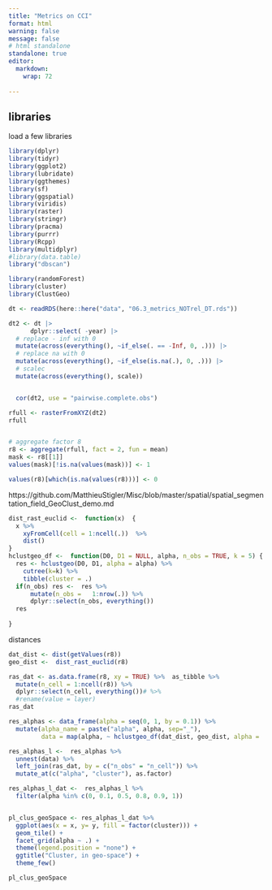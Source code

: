 ```yaml
---
title: "Metrics on CCI"
format: html
warning: false
message: false
# html standalone
standalone: true
editor: 
  markdown: 
    wrap: 72
    
---
```


## libraries

load a few libraries

```r
library(dplyr)
library(tidyr)
library(ggplot2)
library(lubridate)
library(ggthemes)
library(sf)
library(ggspatial)
library(viridis)
library(raster)
library(stringr)
library(pracma)
library(purrr)
library(Rcpp)
library(multidplyr)
#library(data.table)
library("dbscan")

library(randomForest)
library(cluster)
library(ClustGeo)
```

```r


dt <- readRDS(here::here("data", "06.3_metrics_NOTrel_DT.rds"))

```

```r

dt2 <- dt |> 
	  dplyr::select( -year) |>
  # replace - inf with 0
  mutate(across(everything(), ~if_else(. == -Inf, 0, .))) |>
  # replace na with 0
  mutate(across(everything(), ~if_else(is.na(.), 0, .))) |> 
  # scalec
  mutate(across(everything(), scale)) 


  cor(dt2, use = "pairwise.complete.obs")

```

```r
rfull <- rasterFromXYZ(dt2)
rfull


# aggregate factor 8
r8 <- aggregate(rfull, fact = 2, fun = mean)
mask <- r8[[1]]
values(mask)[!is.na(values(mask))] <- 1

values(r8)[which(is.na(values(r8)))] <- 0
```



https://github.com/MatthieuStigler/Misc/blob/master/spatial/spatial_segmentation_field_GeoClust_demo.md

```r
dist_rast_euclid <-  function(x)  {
  x %>% 
    xyFromCell(cell = 1:ncell(.))  %>% 
    dist() 
}
hclustgeo_df <-  function(D0, D1 = NULL, alpha, n_obs = TRUE, k = 5) {
  res <- hclustgeo(D0, D1, alpha = alpha) %>% 
    cutree(k=k) %>% 
    tibble(cluster = .)
  if(n_obs) res <-  res %>% 
      mutate(n_obs =   1:nrow(.)) %>% 
      dplyr::select(n_obs, everything())
  res
  
}
```



distances

```r
dat_dist <- dist(getValues(r8))
geo_dist <-  dist_rast_euclid(r8)
```

```r
ras_dat <- as.data.frame(r8, xy = TRUE) %>%  as_tibble %>% 
  mutate(n_cell = 1:ncell(r8)) %>% 
  dplyr::select(n_cell, everything())# %>% 
  #rename(value = layer)
ras_dat
```


```r
res_alphas <- data_frame(alpha = seq(0, 1, by = 0.1)) %>% 
  mutate(alpha_name = paste("alpha", alpha, sep="_"),
         data = map(alpha, ~ hclustgeo_df(dat_dist, geo_dist, alpha = ., k=15)))

res_alphas_l <-  res_alphas %>% 
  unnest(data) %>% 
  left_join(ras_dat, by = c("n_obs" = "n_cell")) %>% 
  mutate_at(c("alpha", "cluster"), as.factor) 

```


```r

res_alphas_l_dat <-  res_alphas_l %>% 
  filter(alpha %in% c(0, 0.1, 0.5, 0.8, 0.9, 1)) 


pl_clus_geoSpace <- res_alphas_l_dat %>% 
  ggplot(aes(x = x, y= y, fill = factor(cluster))) +
  geom_tile() +
  facet_grid(alpha ~ .) +
  theme(legend.position = "none") +
  ggtitle("Cluster, in geo-space") +
  theme_few()

pl_clus_geoSpace
```


